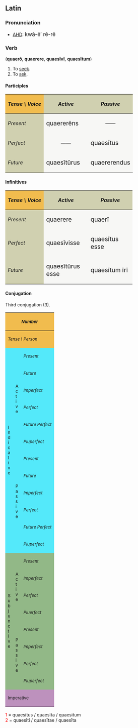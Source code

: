 ==Latin==
===Pronunciation===
*[[AHD]]: <big> kw&#259;-&#275;&prime; r&#277;-r&#277; </big>

===Verb===
('''quaer&#333;''', '''quaerere''', '''quaes&#299;v&#299;''', '''quaes&#299;tum''')
# To [[seek]].
# To [[ask]].

====Participles====
{| cellpadding="5" border="1"
!style="background:#F1BC4E;"| ''Tense \ Voice''
!style="background:#D0D0B0;"| ''Active''
!style="background:#D0D0B0;"| ''Passive''
|-
!style="background:#D0D0B0;"| ''Present''
|style="background:#F7F7F5;" width=125px| <big> quaerer&#275;ns
|style="background:#F7F7F5;" align="center" width=125px| &mdash;&mdash;
|-
!style="background:#D0D0B0;"| ''Perfect''
|style="background:#F7F7F5;" align="center"| &mdash;&mdash;
|style="background:#F7F7F5;"| <big> quaes&#299;tus
|-
!style="background:#D0D0B0;"| ''Future''
|style="background:#F7F7F5;"| <big> quaes&#299;t&#363;rus
|style="background:#F7F7F5;"| <big> quaererendus
|}

====Infinitives====
{| cellpadding="5" border="1"
!style="background:#F1BC4E;"| ''Tense \ Voice''
!style="background:#D0D0B0;"| ''Active''
!style="background:#D0D0B0;"| ''Passive''
|-
!style="background:#D0D0B0;"| ''Present''
|style="background:#F7F7F5;" width=125px| <big> quaerere
|style="background:#F7F7F5;" width=125px| <big> quaer&#299;
|-
!style="background:#D0D0B0;"| ''Perfect''
|style="background:#F7F7F5;"| <big> quaes&#299;visse
|style="background:#F7F7F5;"| <big> quaes&#299;tus esse
|-
!style="background:#D0D0B0;"| ''Future''
|style="background:#F7F7F5;"| <big> quaes&#299;t&#363;rus esse
|style="background:#F7F7F5;"| <big> quaes&#299;tum &#299;r&#299;
|}

====Conjugation====
Third conjugation (3).
{| border="1" cellpadding="2"
!style="background:#F1BC4E;" colspan=3| <small>''Number''
!style="background:#F1BC4E;" colspan=3| <small>''Singular''
!style="background:#F1BC4E;" colspan=3| <small>''Plural''
|-
!style="background:#F1BC4E;" colspan=3| <small>''Tense \ Person''
!style="background:#F1BC4E;"| <small>''1.''
!style="background:#F1BC4E;"| <small>''2.''
!style="background:#F1BC4E;"| <small>''3.''
!style="background:#F1BC4E;"| <small>''11.''
!style="background:#F1BC4E;"| <small>''22.''
!style="background:#F1BC4E;"| <small>''33.''
|-
!style="background:#54E9FA;" rowspan=12|<small>I<br>n<br>d<br>i<br>c<br>a<br>t<br>i<br>v<br>e
!style="background:#54E9FA;" rowspan=6|<small>A<br>c<br>t<br>i<br>v<br>e
!style="background:#54E9FA;"|<small>''Present''
|style="background:#FBFCE4;"|quaer&#333;
|style="background:#FBFCE4;"|quaeris
|style="background:#FBFCE4;"|quaerit
|style="background:#FBFCE4;"|quaerimus
|style="background:#FBFCE4;"|quaeritis
|style="background:#FBFCE4;"|quaerunt
|-
!style="background:#54E9FA;"| <small>''Future''
|style="background:#FBFCE4;"|quaeram
|style="background:#FBFCE4;"|quaer&#275;s
|style="background:#FBFCE4;"|quaeret
|style="background:#FBFCE4;"|quaer&#275;mus
|style="background:#FBFCE4;"|quaer&#275;tis
|style="background:#FBFCE4;"|quaerent
|-
!style="background:#54E9FA;"| <small>''Imperfect''
|style="background:#FBFCE4;"|quaer&#275;bam
|style="background:#FBFCE4;"|quaer&#275;b&#257;s
|style="background:#FBFCE4;"|quaer&#275;bat
|style="background:#FBFCE4;"|quaer&#275;b&#257;mus
|style="background:#FBFCE4;"|quaer&#275;b&#257;tis
|style="background:#FBFCE4;"|quaer&#275;bant
|-
!style="background:#54E9FA;"| <small>''Perfect''
|style="background:#FBFCE4;"|quaes&#299;v&#299;
|style="background:#FBFCE4;"|quaes&#299;vist&#299;
|style="background:#FBFCE4;"|quaes&#299;vit
|style="background:#FBFCE4;"|quaes&#299;vimus
|style="background:#FBFCE4;"|quaes&#299;vistis
|style="background:#FBFCE4;"|quaes&#299;v&#275;runt
|-
!style="background:#54E9FA;"| <small>''Future Perfect''
|style="background:#FBFCE4;"|quaes&#299;ver&#333;
|style="background:#FBFCE4;"|quaes&#299;veris
|style="background:#FBFCE4;"|quaes&#299;verit
|style="background:#FBFCE4;"|quaes&#299;verimus
|style="background:#FBFCE4;"|quaes&#299;veritis
|style="background:#FBFCE4;"|quaes&#299;verint
|-
!style="background:#54E9FA;"| <small>''Pluperfect''
|style="background:#FBFCE4;"|quaes&#299;veram
|style="background:#FBFCE4;"|quaes&#299;ver&#257;s
|style="background:#FBFCE4;"|quaes&#299;verat
|style="background:#FBFCE4;"|quaes&#299;ver&#257;mus
|style="background:#FBFCE4;"|quaes&#299;ver&#257;tis
|style="background:#FBFCE4;"|quaes&#299;verant
|-
!style="background:#54E9FA;" rowspan=6| <small>P<br>a<br>s<br>s<br>i<br>v<br>e
!style="background:#54E9FA;"|<small>''Present''
|style="background:#FBFCE4;"|quaeror
|style="background:#FBFCE4;"|quaereris
|style="background:#FBFCE4;"|quaeritur
|style="background:#FBFCE4;"|quaerimur
|style="background:#FBFCE4;"|quaerimin&#299;
|style="background:#FBFCE4;"|quaeruntur
|-
!style="background:#54E9FA;"|<small>''Future''
|style="background:#FBFCE4;"|quaerar
|style="background:#FBFCE4;"|quaer&#275;ris
|style="background:#FBFCE4;"|quaer&#275;tur
|style="background:#FBFCE4;"|quaer&#275;mur
|style="background:#FBFCE4;"|quaer&#275;min&#299;
|style="background:#FBFCE4;"|quaerentur
|-
!style="background:#54E9FA;"|<small>''Imperfect''
|style="background:#FBFCE4;"|quaer&#275;bar
|style="background:#FBFCE4;"|quaer&#275;b&#257;ris
|style="background:#FBFCE4;"|quaer&#275;b&#257;tur
|style="background:#FBFCE4;"|quaer&#275;b&#257;mur
|style="background:#FBFCE4;"|quaer&#275;b&#257;min&#299;
|style="background:#FBFCE4;"|quaer&#275;bantur
|-
!style="background:#54E9FA;"|<small>''Perfect''
|style="background:#FBFCE4;"|quaes&#299;tus<font color="red"><sup>1</sup></font><br>sum
|style="background:#FBFCE4;"|quaes&#299;tus<font color="red"><sup>1</sup></font><br>es
|style="background:#FBFCE4;"|quaes&#299;tus<font color="red"><sup>1</sup></font><br>est
|style="background:#FBFCE4;"|quaes&#299;t&#299; <font color="red"><sup>2</sup></font><br>sumus
|style="background:#FBFCE4;"|quaes&#299;t&#299; <font color="red"><sup>2</sup></font><br>estis
|style="background:#FBFCE4;"|quaes&#299;t&#299; <font color="red"><sup>2</sup></font><br>sunt
|-
!style="background:#54E9FA;"|<small>''Future Perfect''
|style="background:#FBFCE4;"|quaes&#299;tus<font color="red"><sup>1</sup></font><br>er&#333;
|style="background:#FBFCE4;"|quaes&#299;tus<font color="red"><sup>1</sup></font><br>eris
|style="background:#FBFCE4;"|quaes&#299;tus<font color="red"><sup>1</sup></font><br>erit
|style="background:#FBFCE4;"|quaes&#299;t&#299; <font color="red"><sup>2</sup></font><br>erimus
|style="background:#FBFCE4;"|quaes&#299;t&#299; <font color="red"><sup>2</sup></font><br>eritis
|style="background:#FBFCE4;"|quaes&#299;t&#299; <font color="red"><sup>2</sup></font><br>erunt
|-
!style="background:#54E9FA;"|<small>''Pluperfect''
|style="background:#FBFCE4;"|quaes&#299;tus<font color="red"><sup>1</sup></font><br>eram
|style="background:#FBFCE4;"|quaes&#299;tus<font color="red"><sup>1</sup></font><br>er&#257;s
|style="background:#FBFCE4;"|quaes&#299;tus<font color="red"><sup>1</sup></font><br>erat
|style="background:#FBFCE4;"|quaes&#299;t&#299; <font color="red"><sup>2</sup></font><br>er&#257;mus
|style="background:#FBFCE4;"|quaes&#299;t&#299; <font color="red"><sup>2</sup></font><br>er&#257;tis
|style="background:#FBFCE4;"|quaes&#299;t&#299; <font color="red"><sup>2</sup></font><br>erant
|-
!style="background:#92B887;" rowspan=8|<small>S<br>u<br>b<br>j<br>u<br>n<br>c<br>t<br>i<br>v<br>e
!style="background:#92B887;" rowspan=4|<small>A<br>c<br>t<br>i<br>v<br>e
!style="background:#92B887;"|<small>''Present''
|style="background:#E7FEE9;"| quaeram
|style="background:#E7FEE9;"| quaer&#257;s
|style="background:#E7FEE9;"| quaerat
|style="background:#E7FEE9;"| quaer&#257;mus
|style="background:#E7FEE9;"| quaer&#257;tis
|style="background:#E7FEE9;"| quaerant
|-
!style="background:#92B887;"|<small>''Imperfect''
|style="background:#E7FEE9;"| quaererem
|style="background:#E7FEE9;"| quaerer&#275;s
|style="background:#E7FEE9;"| quaereret
|style="background:#E7FEE9;"| quaerer&#275;mus
|style="background:#E7FEE9;"| quaerer&#275;tis
|style="background:#E7FEE9;"| quaererent
|-
!style="background:#92B887;"|<small>''Perfect''
|style="background:#E7FEE9;"| quaes&#299;verim
|style="background:#E7FEE9;"| quaes&#299;ver&#299;s
|style="background:#E7FEE9;"| quaes&#299;verit
|style="background:#E7FEE9;"| quaes&#299;ver&#299;mus
|style="background:#E7FEE9;"| quaes&#299;ver&#299;tis
|style="background:#E7FEE9;"| quaes&#299;verint
|-
!style="background:#92B887;"|<small>''Pluerfect''
|style="background:#E7FEE9;"| quaes&#299;vissem
|style="background:#E7FEE9;"| quaes&#299;viss&#275;s
|style="background:#E7FEE9;"| quaes&#299;visset
|style="background:#E7FEE9;"| quaes&#299;viss&#275;mus
|style="background:#E7FEE9;"| quaes&#299;viss&#275;tis
|style="background:#E7FEE9;"| quaes&#299;vissent
|-
!style="background:#92B887;" rowspan=4|<small>P<br>a<br>s<br>s<br>i<br>v<br>e
!style="background:#92B887;"|<small>''Present''
|style="background:#E7FEE9;"| quaerar
|style="background:#E7FEE9;"| quaer&#257;ris
|style="background:#E7FEE9;"| quaer&#257;tur
|style="background:#E7FEE9;"| quaer&#257;mur
|style="background:#E7FEE9;"| quaer&#257;min&#299;
|style="background:#E7FEE9;"| quaerantur
|-
!style="background:#92B887;"|<small>''Imperfect''
|style="background:#E7FEE9;"| quaererer
|style="background:#E7FEE9;"| quaerer&#275;ris
|style="background:#E7FEE9;"| quaerer&#275;tur
|style="background:#E7FEE9;"| quaerer&#275;mur
|style="background:#E7FEE9;"| quaerer&#275;min&#299;
|style="background:#E7FEE9;"| quaererentur
|-
!style="background:#92B887;"|<small>''Perfect''
|style="background:#E7FEE9;"|quaes&#299;tus<font color="red"><sup>1</sup></font><br>sim
|style="background:#E7FEE9;"|quaes&#299;tus<font color="red"><sup>1</sup></font><br>s&#299;s
|style="background:#E7FEE9;"|quaes&#299;tus<font color="red"><sup>1</sup></font><br>sit
|style="background:#E7FEE9;"|quaes&#299;t&#299; <font color="red"><sup>2</sup></font><br>s&#299;mus
|style="background:#E7FEE9;"|quaes&#299;t&#299; <font color="red"><sup>2</sup></font><br>s&#299;tis
|style="background:#E7FEE9;"|quaes&#299;t&#299; <font color="red"><sup>2</sup></font><br>sint
|-
!style="background:#92B887;"|<small>''Pluperfect''
|style="background:#E7FEE9;"|quaes&#299;tus<font color="red"><sup>1</sup></font><br>essem
|style="background:#E7FEE9;"|quaes&#299;tus<font color="red"><sup>1</sup></font><br>ess&#275;s
|style="background:#E7FEE9;"|quaes&#299;tus<font color="red"><sup>1</sup></font><br>esset
|style="background:#E7FEE9;"|quaes&#299;t&#299; <font color="red"><sup>2</sup></font><br>ess&#275;mus
|style="background:#E7FEE9;"|quaes&#299;t&#299; <font color="red"><sup>2</sup></font><br>ess&#275;tis
|style="background:#E7FEE9;"|quaes&#299;t&#299; <font color="red"><sup>2</sup></font><br>essent
|-
!style="background:#BD91BD;" colspan=3| <small>Imperative
|style="background:#FCF2E9;" align="center"|&mdash;&mdash;
|style="background:#FCF2E9;"| quaere
|style="background:#FCF2E9;" align="center"|&mdash;&mdash;
|style="background:#FCF2E9;" align="center"|&mdash;&mdash;
|style="background:#FCF2E9;"| quaerite
|style="background:#FCF2E9;" align="center"|&mdash;&mdash;
|}
<font color="red"> 1 </font> = quaes&#299;tus / quaes&#299;ta / quaes&#299;tum <br>
<font color="red"> 2 </font> = quaes&#299;t&#299; / quaes&#299;tae / quaes&#299;ta  <br>